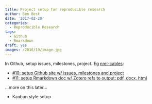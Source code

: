 ```yaml
---
title: Project setup for reproducible research
author: Ben Best
date: '2017-02-20'
categories:
  - Reproducible Research
tags:
  - Github
  - Rmarkdown
draft: yes
images: /2016/10/image.jpg
---
```


In Github, setup issues, milestones, project. Eg [nrel-cables](https://github.com/ecoquants/nrel-cables):

* [#10: setup Github site w/ issues, milestones and project](https://github.com/ecoquants/nrel-cables/issues/10)
* [#11: setup Rmarkdown doc w/ Zotero refs to output: pdf, docx, html](https://github.com/ecoquants/nrel-cables/issues/11)

...more on this later...

- Kanban style setup